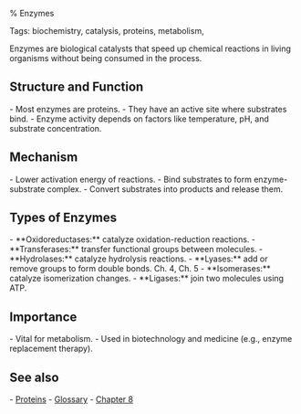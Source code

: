 % Enzymes 

Tags: biochemistry, catalysis, proteins, metabolism, 

Enzymes are biological catalysts that speed up chemical reactions in living organisms without being consumed in the process.

== Structure and Function ==
- Most enzymes are proteins.
- They have an active site where substrates bind.
- Enzyme activity depends on factors like temperature, pH, and substrate concentration.

== Mechanism ==
- Lower activation energy of reactions.
- Bind substrates to form enzyme-substrate complex.
- Convert substrates into products and release them.

== Types of Enzymes ==
- **Oxidoreductases:** catalyze oxidation-reduction reactions.
- **Transferases:** transfer functional groups between molecules.
- **Hydrolases:** catalyze hydrolysis reactions.
- **Lyases:** add or remove groups to form double bonds. Ch. 4, Ch. 5
- **Isomerases:** catalyze isomerization changes.
- **Ligases:** join two molecules using ATP.

== Importance ==
- Vital for metabolism.
- Used in biotechnology and medicine (e.g., enzyme replacement therapy).

== See also ==
- [[proteins|Proteins]]
- [[glossary#wikipedia|Glossary]]
- [[../chapters/ch8/index|Chapter 8]]


